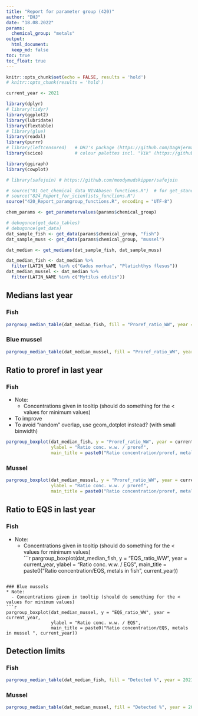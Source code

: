 ```yaml
---
title: "Report for parameter group (420)"
author: "DHJ"
date: "18.08.2022"
params:
  chemical_group: "metals"
output: 
  html_document:
  keep_md: false
toc: true
toc_float: true
---
```

  
```r

knitr::opts_chunk$set(echo = FALSE, results = 'hold')
# knitr::opts_chunk(results = 'hold')

```


```r

current_year <- 2021

```


```r

library(dplyr)
# library(tidyr)
library(ggplot2)
library(lubridate)
library(flextable)
# library(glue)
library(readxl)
library(purrr)
# library(leftcensored)   # DHJ's package (https://github.com/DagHjermann/leftcensored)
library(scico)            # colour palettes incl. "Vik" (https://github.com/thomasp85/scico)

library(ggiraph)
library(cowplot)

# library(safejoin) # https://github.com/moodymudskipper/safejoin

# source("01_Get_chemical_data_NIVAbasen_functions.R")  # for get_standard_parametername()
# source("824_Report_for_scientists_functions.R")
source("420_Report_paramgroup_functions.R", encoding = "UTF-8")

```



```r

chem_params <- get_parametervalues(params$chemical_group)

# debugonce(get_data_tables)
# debugonce(get_data)
dat_sample_fish <- get_data(params$chemical_group, "fish")
dat_sample_muss <- get_data(params$chemical_group, "mussel")

dat_median <- get_medians(dat_sample_fish, dat_sample_muss)

dat_median_fish <- dat_median %>%
  filter(LATIN_NAME %in% c("Gadus morhua", "Platichthys flesus"))
dat_median_mussel <- dat_median %>%
  filter(LATIN_NAME %in% c("Mytilus edulis"))


```


## Medians last year  

### Fish  

```r

pargroup_median_table(dat_median_fish, fill = "Proref_ratio_WW", year = 2021)

```



### Blue mussel  

```r

pargroup_median_table(dat_median_mussel, fill = "Proref_ratio_WW", year = 2021)

```


## Ratio to proref in last year       

### Fish  
* Note: 
  - Concentrations given in tooltip (should do something for the < values for minimum values)   
* To improve  
- To avoid "random" overlap, use geom_dotplot instead? (with small binwidth)
```r

pargroup_boxplot(dat_median_fish, y = "Proref_ratio_WW", year = current_year,
                 ylabel = "Ratio conc. w.w. / proref",
                 main_title = paste0("Ratio concentration/proref, metals in fish ", current_year))

```

### Mussel    
```r

pargroup_boxplot(dat_median_mussel, y = "Proref_ratio_WW", year = current_year,
                 ylabel = "Ratio conc. w.w. / proref",
                 main_title = paste0("Ratio concentration/proref, metals in mussel ", current_year))

```


## Ratio to EQS in last year       

### Fish  
* Note: 
  - Concentrations given in tooltip (should do something for the < values for minimum values)   
```r

pargroup_boxplot(dat_median_fish, y = "EQS_ratio_WW", year = current_year,
                 ylabel = "Ratio conc. w.w. / EQS",
                 main_title = paste0("Ratio concentration/EQS, metals in fish ", current_year))

```

### Blue mussels  
* Note: 
  - Concentrations given in tooltip (should do something for the < values for minimum values)   
```r

pargroup_boxplot(dat_median_mussel, y = "EQS_ratio_WW", year = current_year,
                 ylabel = "Ratio conc. w.w. / EQS",
                 main_title = paste0("Ratio concentration/EQS, metals in mussel ", current_year))

```

## Detection limits  

### Fish
```r

pargroup_median_table(dat_median_fish, fill = "Detected %", year = 2021, breaks = "0_to_100", show_eqs = FALSE)

```

### Mussel
```r

pargroup_median_table(dat_median_mussel, fill = "Detected %", year = 2021, breaks = "0_to_100", show_eqs = FALSE)

```
